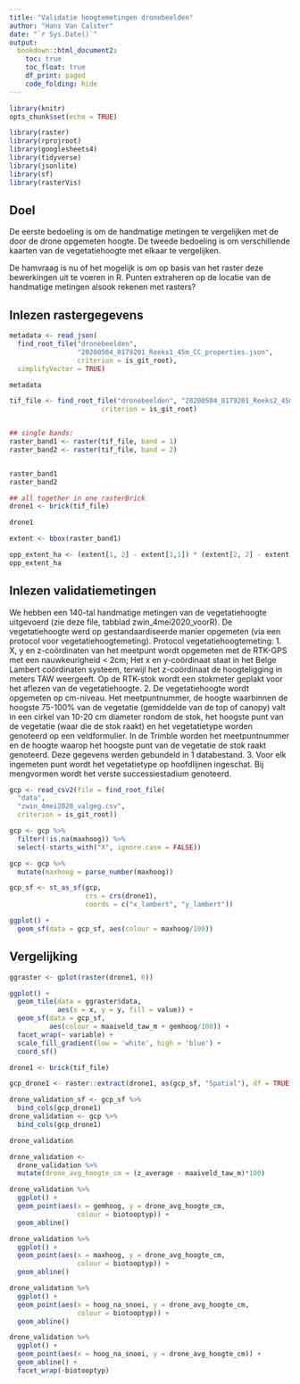 ```yaml
---
title: "Validatie hoogtemetingen dronebeelden"
author: "Hans Van Calster"
date: "`r Sys.Date()`"
output: 
  bookdown::html_document2:
    toc: true
    toc_float: true
    df_print: paged
    code_folding: hide
---
```


```r
library(knitr)
opts_chunk$set(echo = TRUE)

library(raster)
library(rprojroot)
library(googlesheets4)
library(tidyverse)
library(jsonlite)
library(sf)
library(rasterVis)
```


## Doel

De eerste bedoeling is om de handmatige metingen te vergelijken met de door de drone opgemeten hoogte. 
De tweede bedoeling is om  verschillende kaarten van de vegetatiehoogte met elkaar te vergelijken.

De hamvraag is nu of het mogelijk is om op basis van het raster deze bewerkingen uit te voeren in R. Punten extraheren op de locatie van de handmatige metingen alsook rekenen met rasters?


## Inlezen rastergegevens

```r
metadata <- read_json(
  find_root_file("dronebeelden",
                 "20200504_0179201_Reeks1_45m_CC_properties.json",
                 criterion = is_git_root),
  simplifyVector = TRUE)
```


```r
metadata
```



```r
tif_file <- find_root_file("dronebeelden", "20200504_0179201_Reeks2_45m_CC.tif",
                       criterion = is_git_root)


## single bands:
raster_band1 <- raster(tif_file, band = 1)
raster_band2 <- raster(tif_file, band = 2)


raster_band1
raster_band2

## all together in one rasterBrick
drone1 <- brick(tif_file)

```

```r
drone1
```



```r
extent <- bbox(raster_band1)

opp_extent_ha <- (extent[1, 2] - extent[1,1]) * (extent[2, 2] - extent[2,1]) / 1e4
opp_extent_ha
```



## Inlezen validatiemetingen

We hebben een 140-tal handmatige metingen van de vegetatiehoogte uitgevoerd (zie deze file, tabblad zwin_4mei2020_voorR). De vegetatiehoogte werd op gestandaardiseerde manier opgemeten (via een protocol voor vegetatiehoogtemeting). 
Protocol vegetatiehoogtemeting:
1. X, y en z-coördinaten van het meetpunt wordt opgemeten met de RTK-GPS met een nauwkeurigheid < 2cm; Het x en y-coördinaat staat in het Belge Lambert coördinaten systeem, terwijl het z-coördinaat de hoogteligging in meters TAW weergeeft. Op de RTK-stok wordt een stokmeter geplakt voor het aflezen van de vegetatiehoogte.
2. De vegetatiehoogte wordt opgemeten op cm-niveau. Het meetpuntnummer, de hoogte waarbinnen de hoogste 75-100% van de vegetatie (gemiddelde van de top of canopy) valt in een cirkel van 10-20 cm diameter rondom de stok, het hoogste punt van de vegetatie (waar die de stok raakt) en het vegetatietype worden genoteerd op een veldformulier. In de Trimble worden het meetpuntnummer en de hoogte waarop het hoogste punt van de vegetatie de stok raakt genoteerd. Deze gegevens werden gebundeld in 1 databestand.
3. Voor elk ingemeten punt wordt het vegetatietype op hoofdlijnen ingeschat. Bij mengvormen wordt het verste successiestadium genoteerd.

```r
gcp <- read_csv2(file = find_root_file(
  "data",
  "zwin_4mei2020_valgeg.csv",
  criterion = is_git_root))

gcp <- gcp %>%
  filter(!is.na(maxhoog)) %>%
  select(-starts_with("X", ignore.case = FALSE))

gcp <- gcp %>%
  mutate(maxhoog = parse_number(maxhoog))

```


```r
gcp_sf <- st_as_sf(gcp,
                   crs = crs(drone1), 
                   coords = c("x_lambert", "y_lambert"))
```


```r
ggplot() + 
  geom_sf(data = gcp_sf, aes(colour = maxhoog/100)) 
```




## Vergelijking

```r
ggraster <- gplot(raster(drone1, 6))

ggplot() +
  geom_tile(data = ggraster$data,
            aes(x = x, y = y, fill = value)) +
  geom_sf(data = gcp_sf, 
          aes(colour = maaiveld_taw_m + gemhoog/100)) +
  facet_wrap(~ variable) +
  scale_fill_gradient(low = 'white', high = 'blue') +
  coord_sf()

```



```r
drone1 <- brick(tif_file)

gcp_drone1 <- raster::extract(drone1, as(gcp_sf, "Spatial"), df = TRUE)
```


```r
drone_validation_sf <- gcp_sf %>%
  bind_cols(gcp_drone1)
drone_validation <- gcp %>%
  bind_cols(gcp_drone1)
```


```r
drone_validation 
```



```r
drone_validation <- 
  drone_validation %>%
  mutate(drone_avg_hoogte_cm = (z_average - maaiveld_taw_m)*100)
```



```r
drone_validation %>%
  ggplot() +
  geom_point(aes(x = gemhoog, y = drone_avg_hoogte_cm, 
                 colour = biotooptyp)) +
  geom_abline()
```

```r
drone_validation %>%
  ggplot() +
  geom_point(aes(x = maxhoog, y = drone_avg_hoogte_cm, 
                 colour = biotooptyp)) +
  geom_abline()
```

```r
drone_validation %>%
  ggplot() +
  geom_point(aes(x = hoog_na_snoei, y = drone_avg_hoogte_cm, 
                 colour = biotooptyp)) +
  geom_abline()
```


```r
drone_validation %>%
  ggplot() +
  geom_point(aes(x = hoog_na_snoei, y = drone_avg_hoogte_cm)) +
  geom_abline() +
  facet_wrap(~biotooptyp)
```

